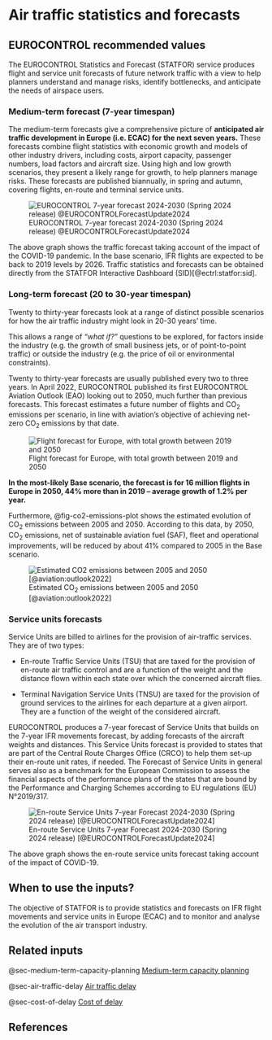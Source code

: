 # Air traffic statistics and forecasts {#sec-air-traffic-statistics-and-forecasts}

## EUROCONTROL recommended values

The EUROCONTROL Statistics and Forecast (STATFOR) service produces flight and
service unit forecasts of future network traffic with a view to help planners
understand and manage risks, identify bottlenecks, and anticipate the needs of 
airspace users.

### Medium-term forecast (7-year timespan)

The medium-term forecasts give a comprehensive picture of **anticipated air traffic development in Europe (i.e. ECAC) for the next seven years.** These forecasts combine
flight statistics with economic growth and models of other industry drivers, 
including costs, airport capacity, passenger numbers, load factors and aircraft 
size. Using high and low growth scenarios, they present a likely range for growth,
to help planners manage risks. These forecasts are published biannually, in spring
and autumn, covering flights, en-route and terminal service units.
  
![EUROCONTROL 7-year forecast 2024-2030 (Spring 2024 release) @EUROCONTROLForecastUpdate2024](../figures/forecast_2024-2030.png){#fig-forecast-2024-2030-plot}

The above graph shows the traffic forecast taking account of the impact of the 
COVID-19 pandemic. In the base scenario, IFR flights are expected to be back to 
2019 levels by 2026. Traffic statistics and forecasts can be obtained directly 
from the STATFOR Interactive Dashboard (SID)[@ectrl:statfor:sid].

### Long-term forecast (20 to 30-year timespan)

Twenty to thirty-year forecasts look at a range of distinct possible scenarios 
for how the air traffic industry might look in 20-30 years’ time. 

This allows a range of *“what if?”* questions to be explored, for factors inside 
the industry (e.g. the growth of small business jets, or of point-to-point traffic)
or outside the industry (e.g. the price of oil or environmental constraints).

Twenty to thirty-year forecasts are usually published every two to three years. 
In April 2022, EUROCONTROL published its first EUROCONTROL Aviation Outlook (EAO)
looking out to 2050, much further than previous forecasts. This forecast estimates
a future number of flights and CO~2~ emissions per scenario, in line with aviation’s
objective of achieving net-zero CO~2~ emissions by that date.


![Flight forecast for Europe, with total growth between 2019 and 2050](../figures/eao_2050_flights_base_scenario.png){#fig-Forecast-2050-plot}

**In the most-likely Base scenario, the forecast is for 16 million flights in Europe in 2050, 44% more than in 2019 – average growth of 1.2% per year.**

Furthermore, @fig-co2-emissions-plot shows the estimated evolution of CO~2~ emissions
between 2005 and 2050. According to this data, by 2050, CO~2~ emissions, net of 
sustainable aviation fuel (SAF), fleet and operational improvements, will be 
reduced by about 41% compared to 2005 in the Base scenario.

![Estimated CO~2~ emissions between 2005 and 2050 [@aviation:outlook2022]](../figures/eao_2050_base_scenario.png){#fig-co2-emissions-plot}

### Service units forecasts

Service Units are billed to airlines for the provision of air-traffic services. 
They are of two types:

* En-route Traffic Service Units (TSU) that are taxed for the provision of 
en-route air traffic control and are a function of the weight and the distance
flown within each state over which the concerned aircraft flies.

* Terminal Navigation Service Units (TNSU) are taxed for the provision of ground 
services to the airlines for each departure at a given airport. They are a
function of the weight of the considered aircraft.

EUROCONTROL produces a 7-year forecast of Service Units that builds on the 7-year
IFR movements forecast, by adding forecasts of the aircraft weights and distances.
This Service Units forecast is provided to states that are part of the Central
Route Charges Office (CRCO) to help them set-up their en-route unit rates, if 
needed. The Forecast of Service Units in general serves also as a benchmark for 
the European Commission to assess the financial aspects of the performance plans
of the states that are bound by the Performance and Charging Schemes according 
to EU regulations (EU) N°2019/317.

![En-route Service Units 7-year Forecast 2024-2030 (Spring 2024 release) [@EUROCONTROLForecastUpdate2024]](../figures/forecast_service_units.png){#fig-forecast-service-units-plot}

The above graph shows the en-route service units forecast taking account of the impact of COVID-19.

## When to use the inputs?

The objective of STATFOR is to provide statistics and forecasts on IFR flight
movements and service units in Europe (ECAC) and to monitor and analyse the 
evolution of the air transport industry.

## Related inputs

@sec-medium-term-capacity-planning [Medium-term capacity planning](#sec-medium-term-capacity-planning)

@sec-air-traffic-delay [Air traffic delay](#sec-air-traffic-delay)

@sec-cost-of-delay [Cost of delay](#sec-cost-of-delay)

## References